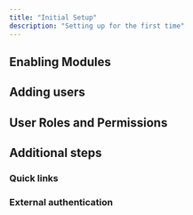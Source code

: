 ```yaml
---
title: "Initial Setup"
description: "Setting up for the first time"
---
```


## Enabling Modules

## Adding users

## User Roles and Permissions

## Additional steps

### Quick links

### External authentication
